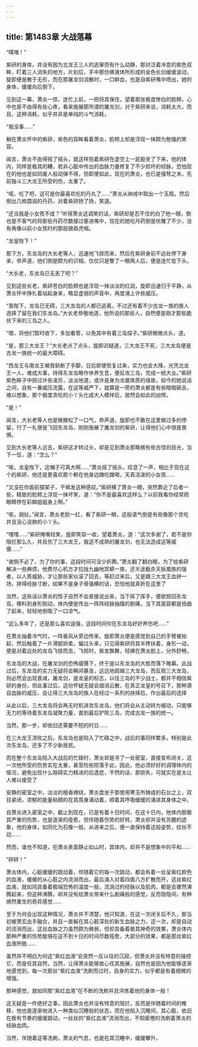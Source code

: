 ```yaml
---
---
---
```

title: 第1483章 大战落幕
---



“噗嗤！”

紫研的身体，并没有因为北龙王三人的逃窜而有什么动静，那对泛着冷意的紫色双眸，盯着三人消失的地方，片刻后，手中那仿佛液体所形成的金色长剑缓缓波动，旋即便是散于无形，而在那屠龙剑消散时，一口鲜血，也是自紫研嘴中喷出，她的身体，缓缓向后倒下。

见到这一幕，萧炎一惊，连忙上前，一把将其保住，望着那张极度惨白的脸颊，心中也是不由得有些心疼，看来施展那所谓的屠龙剑，对于紫研来说，消耗太大，而且，这种消耗，似乎并非是单纯的斗气消耗，

“我没事……”

躺在萧炎怀中的紫研，紫色的双眸看着萧炎，脸颊上却是浮现一抹颇为勉强的笑容。

闻言，萧炎不由得摇了摇头，就这样抱着紫研在虚空上一屁股坐了下来，他的体内，同样是极其的糟，若非心脏中传出的血脉力量修复了不少损坏的经脉，恐怕现在的他也是如同废人般动弹不得，但即便如此，现在的萧炎，也已是强弩之末，先前独斗三大龙王所受的伤，太重了。

“喏，吃了吧，这可是你最喜欢吃的丹丸了……”萧炎从纳戒中取出一个玉瓶，然后倒出几枚圆润的丹药，对着紫研扬了扬，笑道。

“还当我是小女孩不成？”听得萧炎这调笑的话，紫研却是忍不住的白了他一眼，倒也是不客气的将那些丹药尽数接过塞进嘴中，现在的她吃丹药倒是优雅了不少，没有再像以前小女孩时的那般狼吞虎咽。

“龙皇陛下！”

那下方，东龙岛的大长老等人，迅速地飞掠而来，然后在紫研身前不远处停下身来，恭声道，他们倒是颇为的识相，仅仅只是瞥了一眼两人后，便是连忙低下头。

“大长老，东龙岛已无恙了吧？”

见到这些长老，紫研苍白的脸颊也是浮现一抹淡淡的红润，旋即迅速归于平静，从萧炎怀中挣扎着站起身来，略显虚弱的声音中，再度涌上许些威压。

“禀陛下，龙岛已无碍，三大龙岛的人都已逃离，不过还有着不少古龙一族的族人选择了留在我们东龙岛。”大长老恭敬地道，他所说的那些人，自然便是刚才那些跪伏下来的三岛之人。

“嗯，将他们暂时收下，多加看管，以免其中有着三岛探子。”紫研微微点头，道。

“是，那三大龙王？”大长老点了点头，旋即迟疑道，三大龙王不死，三大龙岛便是古龙一族统一的最大障碍。

“西龙王与南龙王被我斩断了手脚，日后即便恢复过来，实力也会大降，光凭北龙王一人，难成大事，待得东龙岛略作休养生息，便反攻三岛，完成一统大业。”紫研紫色眸子中掠过许些凌厉，淡淡地道，或许是身为龙凰体质的缘故，如今的她说话之间，自有一番威压流露，在这等威严下，就算是一旁的萧炎都是有些暗暗砸舌，难以想象，那个极度贪吃的小丫头化成大人模样后，居然会如此的凶悍。

“是！”

闻言，大长老等人也是微微松了一口气，恭声道，旋即也不敢在这里做过多的停留，行了一礼便是飞回东龙岛，刚刚施展了屠龙剑的紫研，让得他们心中很是畏惧。

见到大长老等人远去，紫研这才转过头，却是见到萧炎那略微有些古怪的目光，当下一怔，道：“怎么？”

“唉，龙皇陛下，这帽子可真大啊……”萧炎摇了摇头，叹息了一声，相比于现在这个的紫研，他还是更喜欢那个赖在他身边蹭吃蹭喝，天真活泼的小女孩……

“又没在你面前摆架子，干嘛发这种感叹。”紫研横了萧炎一眼，突然靠近了后者一些，精致的脸颊上浮现一抹坏笑，道：“你不是最喜欢这样么？以前我看你经常把眼睛停在彩鳞姐姐身上啊。”

“咳，胡扯。”闻言，萧炎老脸一红，看了紫研一眼，这般语气倒是有些像那个贪吃并且没心没肺的小丫头。

“嘿嘿……”紫研掩嘴轻笑，旋即笑容一收，望着萧炎，道：“这次多谢了，若不是你阻拦那么久，并且伤了三大龙王，我这不成熟的屠龙剑，也无法造成这等威慑……”

“谢倒不必了，为了你的事，这段时间可没少折腾。”萧炎翻了翻白眼，为了给紫研解决一些麻烦，他费尽心机方才拉拢九幽地冥蟒一族，还半途截杀天妖凰族的强者，以人质威胁，才让那些家伙滚了回去，等赶过来后，又是跟三大龙王血拼一场，拼得经脉寸断，如果不是身子骨强横的话，恐怕他就真折在这里了

当然，这些话以萧炎的性子自然不会直接说出来，当下挥了挥手，便欲掠回东龙岛，哪料到身形刚动，体内便是传出一阵阵经脉抽搐的剧痛，当下其面容都是扭曲了起来，轻轻地倒吸了一口凉气。

“这么多年了，还是那么喜欢逞强，这段时间你在东龙岛好好养伤吧……”

在萧炎抽着冷气时，一阵香风从旁边传来，旋即萧炎便是感觉到自己的手臂被抬起，然后触着了一片滑腻娇柔，偏过头来，只见得紫研将其半搀扶着，身形一动，便是对着远处的龙岛飞掠而去，飞掠时，紫发飘舞，轻拂在萧炎脸上，分外舒畅，

东龙岛的大战，在屠龙剑的恐怖威慑下，终于是以东龙岛的大胜而落下帷幕。此战过后，东龙岛的实力无疑将会瞬间暴涨，远远地超越三大龙岛，而反观三大龙岛，则必然会出现衰减，屠龙剑，是龙皇的标志，以往三岛的不少战士，都并不相信紫研的身份，但此事过后，这份怀疑无疑会烟消云散，在真正龙皇的号召下，那种源自血脉的威压，会让得三大龙岛的族人在经过一系列的抉择后，作出最后的选择

从此以后，三大龙岛将会再无时机进攻东龙岛，他们将会从主动转为被动，只能够无力的等待着东龙岛凝聚力量，直到最后铲除三岛，完成古龙一族的统一。

当然，那一步，却依旧还需要不短的时日……

在三大龙王溃败之后，东龙岛也是陷入了忙碌之中，战后的事同样繁多，特别是此次东龙岛，还多了不少新居民。

而在整个东龙岛陷入大战后的忙碌时，萧炎却是寻了一处密室，直接宣布闭关，这一次他所受的伤势实在太重，甚至险些陨落于此，因此，他必须好好的调理体内的情况，避免出现什么阻碍实力精进的后遗症，不然的话，那损失，可就实在是太让人难以接受了

安静的密室之中，淡淡的檀香缭绕，萧炎盘坐于那使用寒玉所铸成的石台之上，双目紧闭，浓郁的能量粘稠的在其周身涌动着，顺着其呼吸缓缓的涌进其身体之中。

自萧炎进入密室之中，截止到现在，已是有着十日时间，在这十日内，他体内那极其严重的伤势，也是逐渐的痊愈，但伴随着伤势的好转，萧炎却并没有苏醒的迹象，他的身体，如同化为石像一般，从进来之后，便一直保持着这般姿势，纹丝不动……

然而，谁也不知道，在萧炎表面静止如山时，其体内，却并不是想象中的平和……

“砰砰！”

萧炎体内，心脏缓缓的跳动着，伴随着它的每一次跳动，都会有着一丝呈紫红颜色的血液，缓缓的从心脏之内流淌而出，最后涌入对着四面八方扩散而开，这丝紫红血液，就如同具备着极端恐怖的温度一般，流淌过的经脉以及肌肉，都是会骤然沸腾起来，但这种沸腾，却并没有给萧炎带来什么剧痛般的感觉，反而隐隐间，有种焕然重生的奇异感觉……

至于为何会出现这种情况，萧炎并不清楚，他只知道，在这一次闭关后不久，那当初被萧玄出手融合，并且一直躲在其心脏深处的新生血脉之力，这一次，却是自动的流淌而出，这丝血脉之力虽然颇为微弱，但却具备着极其神奇的效果，萧炎体内那种严重的伤势能够在这不到十日的时间尽数痊愈，大部分的效果，都是那丝紫红血液所致……

虽然并不明白为何这“紫红血液”会突然一反以往的沉寂，但萧炎并没有特意的操控它，而是任其自然，当然，让得萧炎能够放心任其施展，自然也是因为他能够逐渐地感觉到，每一次那丝“紫红血液”洗刷而过时，自身的实力，似乎都是有着细微的增强。

那种感觉，就如同那“紫红血液”在不断的洗刷并且淬炼着他的身体一般！

这无疑是一件绝好之事，因此萧炎也并没有特意的阻拦，反而是伴随着时间的椎移，他也是逐渐地进入一种类似沉睡般的状态，而在他陷入沉睡间，其心脏，依旧在极有节奏的缓缓跳动，一丝丝的“紫红血液”流淌而出，不知疲倦的洗刷着萧炎的经脉血肉。

当然，伴随着这等洗刷，萧炎的气息，也是在其沉睡中，缓缓攀升。